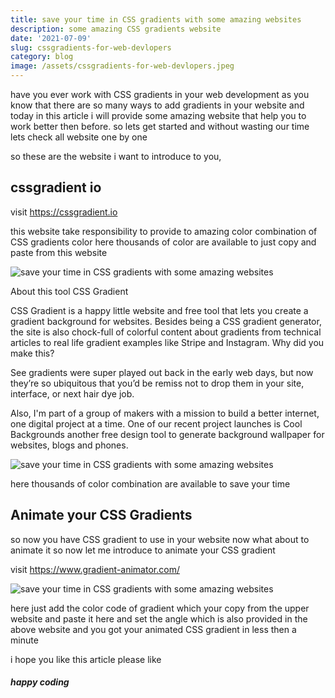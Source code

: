 ```yaml
---
title: save your time in CSS gradients with some amazing websites
description: some amazing CSS gradients website
date: '2021-07-09'
slug: cssgradients-for-web-devlopers
category: blog
image: /assets/cssgradients-for-web-devlopers.jpeg
---
```


have you ever work with CSS gradients in your web development as you know that there are so many ways to add gradients in your website and today in this article i will provide some amazing website that help you to work better then before. so lets get started and without wasting our time lets check all website one by one

so these are the website i want to introduce to you,

## cssgradient io

visit https://cssgradient.io

this website take responsibility to provide to amazing color combination of CSS gradients color here thousands of color are available to just copy and paste from this website

![save your time in CSS gradients with some amazing websites](https://cdn.hashnode.com/res/hashnode/image/upload/v1616730750108/Hd9PWnTw6.png)

About this tool
CSS Gradient

CSS Gradient is a happy little website and free tool that lets you create a gradient background for websites. Besides being a CSS gradient generator, the site is also chock-full of colorful content about gradients from technical articles to real life gradient examples like Stripe and Instagram.
Why did you make this?

See gradients were super played out back in the early web days, but now they’re so ubiquitous that you’d be remiss not to drop them in your site, interface, or next hair dye job.

Also, I'm part of a group of makers with a mission to build a better internet, one digital project at a time. One of our recent project launches is Cool Backgrounds another free design tool to generate background wallpaper for websites, blogs and phones.

![save your time in CSS gradients with some amazing websites](https://cdn.hashnode.com/res/hashnode/image/upload/v1616730855865/Zd7yB4Txo.png)

here thousands of color combination are available to save your time

## Animate your CSS Gradients

so now you have CSS gradient to use in your website now what about to animate it so now let me introduce to animate your CSS gradient

visit https://www.gradient-animator.com/

![save your time in CSS gradients with some amazing websites](https://cdn.hashnode.com/res/hashnode/image/upload/v1616731134347/eya3EeKXM.png)

here just add the color code of gradient which your copy from the upper website and paste it here and set the angle which is also provided in the above website and you got your animated CSS gradient in less then a minute

i hope you like this article please like

##### happy coding

